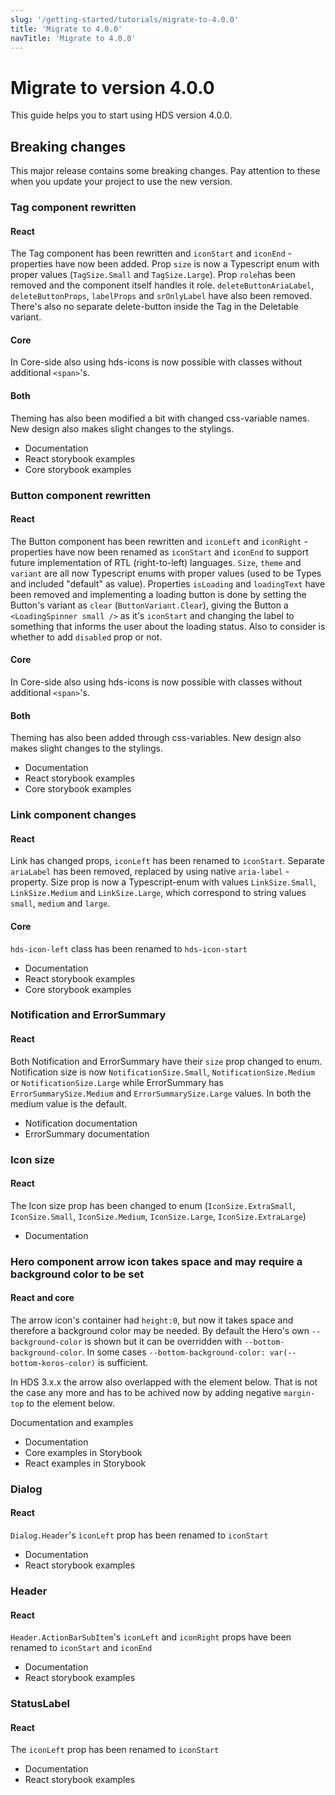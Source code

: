 ```yaml
---
slug: '/getting-started/tutorials/migrate-to-4.0.0'
title: 'Migrate to 4.0.0'
navTitle: 'Migrate to 4.0.0'
---
```



# Migrate to version 4.0.0

This guide helps you to start using HDS version 4.0.0.

## Breaking changes

This major release contains some breaking changes. Pay attention to these when you update your project to use the new version.

### Tag component rewritten

#### React

The Tag component has been rewritten and `iconStart` and `iconEnd` -properties have now been added.
Prop `size` is now a Typescript enum with proper values (`TagSize.Small` and `TagSize.Large`).
Prop `role`has been removed and the component itself handles it role.
`deleteButtonAriaLabel`, `deleteButtonProps`, `labelProps` and `srOnlyLabel` have also been removed.
There's also no separate delete-button inside the Tag in the Deletable variant.

#### Core

In Core-side also using hds-icons is now possible with classes without additional `<span>`'s.

#### Both

Theming has also been modified a bit with changed css-variable names. New design also makes slight changes to the stylings.

- <InternalLink size="M" href="/components/tag">
    Documentation
  </InternalLink>
- <InternalLink size="M" href="/storybook/react/?path=/story/components-tag">
    React storybook examples
  </InternalLink>
- <InternalLink size="M" href="/storybook/core/?path=/story/components-tag">
    Core storybook examples
  </InternalLink>

### Button component rewritten

#### React

The Button component has been rewritten and `iconLeft` and `iconRight` -properties have now been renamed as `iconStart` and `iconEnd` to support future implementation of RTL (right-to-left) languages.
`Size`, `theme` and `variant` are all now Typescript enums with proper values (used to be Types and included "default" as value).
Properties `isLoading` and `loadingText` have been removed and implementing a loading button is done by setting the Button's variant as `clear` (`ButtonVariant.Clear`), giving the Button a `<LoadingSpinner small />` as it's `iconStart` and changing the label to something that informs the user about the loading status. Also to consider is whether to add `disabled` prop or not.

#### Core

In Core-side also using hds-icons is now possible with classes without additional `<span>`'s.

#### Both

Theming has also been added through css-variables. New design also makes slight changes to the stylings.

- <InternalLink size="M" href="/components/button">
    Documentation
  </InternalLink>
- <InternalLink size="M" href="/storybook/react/?path=/story/components-button--primary">
    React storybook examples
  </InternalLink>
- <InternalLink size="M" href="/storybook/core/?path=/story/components-button--primary">
    Core storybook examples
  </InternalLink>

### Link component changes

#### React

Link has changed props, `iconLeft` has been renamed to `iconStart`.
Separate `ariaLabel` has been removed, replaced by using native `aria-label` -property.
Size prop is now a Typescript-enum with values `LinkSize.Small`, `LinkSize.Medium` and `LinkSize.Large`, which correspond to string values `small`, `medium` and `large`.

#### Core

`hds-icon-left` class has been renamed to `hds-icon-start`

- <InternalLink size="M" href="/components/link">
    Documentation
  </InternalLink>
- <InternalLink size="M" href="/storybook/react/?path=/story/components-link">
    React storybook examples
  </InternalLink>
- <InternalLink size="M" href="/storybook/core/?path=/story/components-link">
    Core storybook examples
  </InternalLink>

### Notification and ErrorSummary

#### React

Both Notification and ErrorSummary have their `size` prop changed to enum.
Notification size is now `NotificationSize.Small`, `NotificationSize.Medium` or `NotificationSize.Large`
while ErrorSummary has `ErrorSummarySize.Medium` and `ErrorSummarySize.Large` values. In both the medium value is the default.

- <InternalLink size="M" href="/components/notification">
    Notification documentation
  </InternalLink>
- <InternalLink size="M" href="/components/error-summary">
    ErrorSummary documentation
  </InternalLink>

### Icon size

#### React

The Icon size prop has been changed to enum (`IconSize.ExtraSmall`, `IconSize.Small`, `IconSize.Medium`, `IconSize.Large`, `IconSize.ExtraLarge`)

- <InternalLink size="M" href="/components/icon">
    Documentation
  </InternalLink>

### Hero component arrow icon takes space and may require a background color to be set

#### React and core

The arrow icon's container had `height:0`, but now it takes space and therefore a background color may be needed. By default the Hero's own `--background-color` is shown but it can be overridden with `--bottom-background-color`. In some cases `--bottom-background-color: var(--bottom-koros-color)` is sufficient.

In HDS 3.x.x the arrow also overlapped with the element below. That is not the case any more and has to be achived now by adding negative `margin-top` to the element below.

Documentation and examples

- <InternalLink size="M" href="/components/hero">
    Documentation
  </InternalLink>
- <InternalLink size="M" href="/storybook/core/?path=/story/components-hero--image-bottom">
    Core examples in Storybook
  </InternalLink>
- <InternalLink size="M" href="/storybook/react/?path=/story/components-hero--image-bottom">
    React examples in Storybook
  </InternalLink>

### Dialog

#### React

`Dialog.Header`'s `ìconLeft` prop has been renamed to `iconStart`

- <InternalLink size="M" href="/components/dialog">
    Documentation
  </InternalLink>
- <InternalLink size="M" href="/storybook/react/?path=/story/components-dialog">
    React storybook examples
  </InternalLink>

### Header

#### React

`Header.ActionBarSubItem`'s `iconLeft` and `iconRight` props have been renamed to `iconStart` and `iconEnd`

- <InternalLink size="M" href="/components/header/code/#headeractionbarsubitem">
    Documentation
  </InternalLink>
- <InternalLink size="M" href="/storybook/react/?path=/story/components-header">
    React storybook examples
  </InternalLink>

### StatusLabel

#### React

The `iconLeft` prop has been renamed to `iconStart`

- <InternalLink size="M" href="/components/statuslabel">
    Documentation
  </InternalLink>
- <InternalLink size="M" href="/storybook/react/?path=/story/components-statuslabel">
    React storybook examples
  </InternalLink>